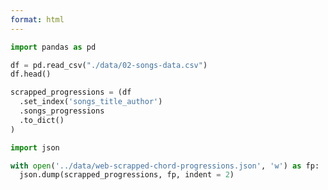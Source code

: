 ```yaml
---
format: html
---
```


```python
import pandas as pd

df = pd.read_csv("./data/02-songs-data.csv")
df.head()
```

```python
scrapped_progressions = (df
  .set_index('songs_title_author')
  .songs_progressions
  .to_dict()
)
```

```python
import json

with open('../data/web-scrapped-chord-progressions.json', 'w') as fp:
  json.dump(scrapped_progressions, fp, indent = 2)
```

